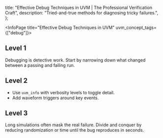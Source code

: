 
  title: "Effective Debug Techniques in UVM | The Professional Verification Craft",
  description: "Tried-and-true methods for diagnosing tricky failures.",
};

<InfoPage title="Effective Debug Techniques in UVM" uvm_concept_tags={["debug"]}>

## Level 1

Debugging is detective work. Start by narrowing down what changed between a passing and failing run.

## Level 2

- Use `uvm_info` with verbosity levels to toggle detail.
- Add waveform triggers around key events.

## Level 3

Long simulations often mask the real failure. Divide and conquer by reducing randomization or time until the bug reproduces in seconds.

</InfoPage>
